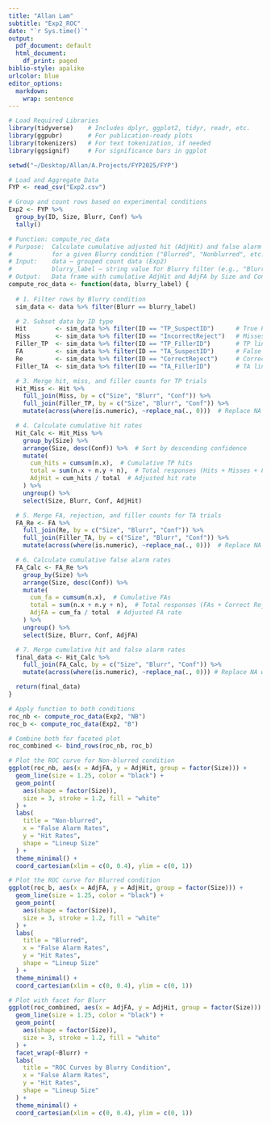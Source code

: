 ```yaml
---
title: "Allan Lam"
subtitle: "Exp2_ROC"
date: "`r Sys.time()`"
output:
  pdf_document: default
  html_document:
    df_print: paged
biblio-style: apalike
urlcolor: blue
editor_options: 
  markdown: 
    wrap: sentence
---
```


```r
# Load Required Libraries
library(tidyverse)    # Includes dplyr, ggplot2, tidyr, readr, etc.
library(ggpubr)       # For publication-ready plots
library(tokenizers)   # For text tokenization, if needed
library(ggsignif)     # For significance bars in ggplot

setwd("~/Desktop/Allan/A.Projects/FYP2025/FYP")

# Load and Aggregate Data
FYP <- read_csv("Exp2.csv")

# Group and count rows based on experimental conditions
Exp2 <- FYP %>%
  group_by(ID, Size, Blurr, Conf) %>%
  tally()
```

```r
# Function: compute_roc_data
# Purpose:  Calculate cumulative adjusted hit (AdjHit) and false alarm (AdjFA) rates
#           for a given Blurry condition ("Blurred", "Nonblurred", etc.)
# Input:    data — grouped count data (Exp2)
#           blurry_label — string value for Blurry filter (e.g., "Blurred")
# Output:   Data frame with cumulative AdjHit and AdjFA by Size and Confidence
compute_roc_data <- function(data, blurry_label) {
  
  # 1. Filter rows by Blurry condition
  sim_data <- data %>% filter(Blurr == blurry_label)

  # 2. Subset data by ID type
  Hit        <- sim_data %>% filter(ID == "TP_SuspectID")      # True Positives (Hits)
  Miss       <- sim_data %>% filter(ID == "IncorrectReject")   # Misses
  Filler_TP  <- sim_data %>% filter(ID == "TP_FillerID")       # TP lineup fillers
  FA         <- sim_data %>% filter(ID == "TA_SuspectID")      # False Alarms (FAs)
  Re         <- sim_data %>% filter(ID == "CorrectReject")     # Correct Rejections
  Filler_TA  <- sim_data %>% filter(ID == "TA_FillerID")       # TA lineup fillers

  # 3. Merge hit, miss, and filler counts for TP trials
  Hit_Miss <- Hit %>%
    full_join(Miss, by = c("Size", "Blurr", "Conf")) %>%
    full_join(Filler_TP, by = c("Size", "Blurr", "Conf")) %>%
    mutate(across(where(is.numeric), ~replace_na(., 0)))  # Replace NA with 0s

  # 4. Calculate cumulative hit rates
  Hit_Calc <- Hit_Miss %>%
    group_by(Size) %>%
    arrange(Size, desc(Conf)) %>%  # Sort by descending confidence
    mutate(
      cum_hits = cumsum(n.x),  # Cumulative TP hits
      total = sum(n.x + n.y + n),  # Total responses (Hits + Misses + Fillers)
      AdjHit = cum_hits / total  # Adjusted hit rate
    ) %>%
    ungroup() %>%
    select(Size, Blurr, Conf, AdjHit)

  # 5. Merge FA, rejection, and filler counts for TA trials
  FA_Re <- FA %>%
    full_join(Re, by = c("Size", "Blurr", "Conf")) %>%
    full_join(Filler_TA, by = c("Size", "Blurr", "Conf")) %>%
    mutate(across(where(is.numeric), ~replace_na(., 0)))  # Replace NA with 0s

  # 6. Calculate cumulative false alarm rates
  FA_Calc <- FA_Re %>%
    group_by(Size) %>%
    arrange(Size, desc(Conf)) %>%
    mutate(
      cum_fa = cumsum(n.x),  # Cumulative FAs
      total = sum(n.x + n.y + n),  # Total responses (FAs + Correct Rejects + Fillers)
      AdjFA = cum_fa / total  # Adjusted FA rate
    ) %>%
    ungroup() %>%
    select(Size, Blurr, Conf, AdjFA)

  # 7. Merge cumulative hit and false alarm rates
  final_data <- Hit_Calc %>%
    full_join(FA_Calc, by = c("Size", "Blurr", "Conf")) %>%
    mutate(across(where(is.numeric), ~replace_na(., 0))) # Replace NA with 0s

  return(final_data)
}

# Apply function to both conditions
roc_nb <- compute_roc_data(Exp2, "NB")
roc_b <- compute_roc_data(Exp2, "B")

# Combine both for faceted plot
roc_combined <- bind_rows(roc_nb, roc_b)

# Plot the ROC curve for Non-blurred condition
ggplot(roc_nb, aes(x = AdjFA, y = AdjHit, group = factor(Size))) +
  geom_line(size = 1.25, color = "black") +
  geom_point(
    aes(shape = factor(Size)),
    size = 3, stroke = 1.2, fill = "white"
  ) +
  labs(
    title = "Non-blurred",
    x = "False Alarm Rates",
    y = "Hit Rates",
    shape = "Lineup Size"
  ) +
  theme_minimal() +
  coord_cartesian(xlim = c(0, 0.4), ylim = c(0, 1))

# Plot the ROC curve for Blurred condition
ggplot(roc_b, aes(x = AdjFA, y = AdjHit, group = factor(Size))) +
  geom_line(size = 1.25, color = "black") +
  geom_point(
    aes(shape = factor(Size)),
    size = 3, stroke = 1.2, fill = "white"
  ) +
  labs(
    title = "Blurred",
    x = "False Alarm Rates",
    y = "Hit Rates",
    shape = "Lineup Size"
  ) +
  theme_minimal() +
  coord_cartesian(xlim = c(0, 0.4), ylim = c(0, 1))

# Plot with facet for Blurr
ggplot(roc_combined, aes(x = AdjFA, y = AdjHit, group = factor(Size))) +
  geom_line(size = 1.25, color = "black") +
  geom_point(
    aes(shape = factor(Size)),
    size = 3, stroke = 1.2, fill = "white"
  ) +
  facet_wrap(~Blurr) +
  labs(
    title = "ROC Curves by Blurry Condition",
    x = "False Alarm Rates",
    y = "Hit Rates",
    shape = "Lineup Size"
  ) +
  theme_minimal() +
  coord_cartesian(xlim = c(0, 0.4), ylim = c(0, 1))
```

